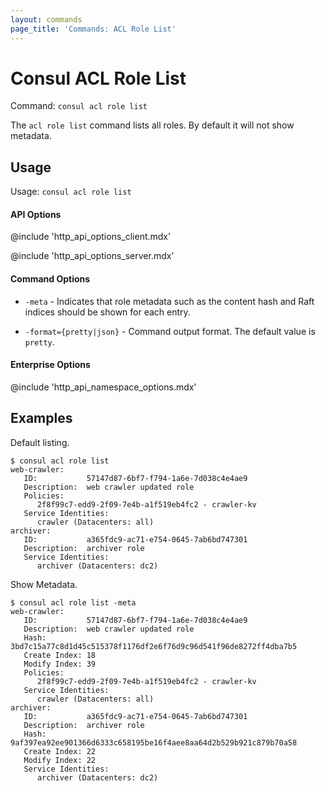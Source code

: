 ```yaml
---
layout: commands
page_title: 'Commands: ACL Role List'
---
```


# Consul ACL Role List

Command: `consul acl role list`

The `acl role list` command lists all roles. By default it will not show metadata.

## Usage

Usage: `consul acl role list`

#### API Options

@include 'http_api_options_client.mdx'

@include 'http_api_options_server.mdx'

#### Command Options

- `-meta` - Indicates that role metadata such as the content hash and
  Raft indices should be shown for each entry.

- `-format={pretty|json}` - Command output format. The default value is `pretty`.

#### Enterprise Options

@include 'http_api_namespace_options.mdx'

## Examples

Default listing.

```shell-session
$ consul acl role list
web-crawler:
   ID:           57147d87-6bf7-f794-1a6e-7d038c4e4ae9
   Description:  web crawler updated role
   Policies:
      2f8f99c7-edd9-2f09-7e4b-a1f519eb4fc2 - crawler-kv
   Service Identities:
      crawler (Datacenters: all)
archiver:
   ID:           a365fdc9-ac71-e754-0645-7ab6bd747301
   Description:  archiver role
   Service Identities:
      archiver (Datacenters: dc2)
```

Show Metadata.

```shell-session
$ consul acl role list -meta
web-crawler:
   ID:           57147d87-6bf7-f794-1a6e-7d038c4e4ae9
   Description:  web crawler updated role
   Hash:         3bd7c15a77c8d1d45c515378f1176df2e6f76d9c96d541f96de8272ff4dba7b5
   Create Index: 18
   Modify Index: 39
   Policies:
      2f8f99c7-edd9-2f09-7e4b-a1f519eb4fc2 - crawler-kv
   Service Identities:
      crawler (Datacenters: all)
archiver:
   ID:           a365fdc9-ac71-e754-0645-7ab6bd747301
   Description:  archiver role
   Hash:         9af397ea92ee901366d6333c658195be16f4aee8aa64d2b529b921c879b70a58
   Create Index: 22
   Modify Index: 22
   Service Identities:
      archiver (Datacenters: dc2)
```
